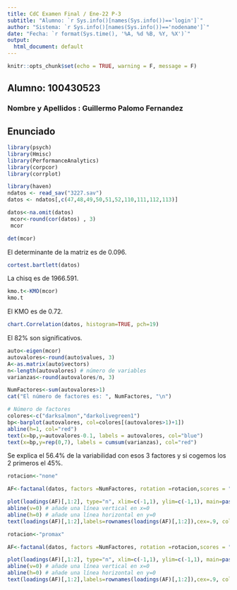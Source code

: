 ---
title: CdC Examen Final / Ene-22 P-3
subtitle: "Alumno: `r Sys.info()[names(Sys.info())=='login']`" 
author: "Sistema: `r Sys.info()[names(Sys.info())=='nodename']`"   
date: "Fecha: `r format(Sys.time(), '%A, %d %B, %Y, %X')`"
output: 
  html_document: default
---

```{r setup, include=FALSE}
knitr::opts_chunk$set(echo = TRUE, warning = F, message = F)
```

## Alumno: 100430523     
### Nombre y Apellidos  : Guillermo Palomo Fernandez   

## Enunciado
```{r warning=FALSE,message=FALSE}

library(psych)
library(Hmisc)
library(PerformanceAnalytics) 
library(corpcor)
library(corrplot) 

```




```{r}

library(haven)
ndatos <- read_sav("3227.sav")
datos <- ndatos[,c(47,48,49,50,51,52,110,111,112,113)]

datos<-na.omit(datos)
 mcor<-round(cor(datos) , 3)
 mcor
```

```{r}
det(mcor) 
```

El determinante de la matriz es de 0.096.


```{r}
cortest.bartlett(datos)
```

La chisq es de 1966.591.


```{r}

kmo.t<-KMO(mcor)
kmo.t

```

El KMO es de 0.72.

```{r}

chart.Correlation(datos, histogram=TRUE, pch=19)

```

El 82% son significativos.


```{r}
auto<-eigen(mcor)
autovalores<-round(auto$values, 3)
A<-as.matrix(auto$vectors)
n<-length(autovalores) # número de variables
varianzas<-round(autovalores/n, 3)
```

```{r}
NumFactores<-sum(autovalores>1)
cat("El número de factores es: ", NumFactores, "\n")
```

```{r}
# Número de factores
colores<-c("darksalmon","darkolivegreen1")
bp<-barplot(autovalores, col=colores[(autovalores>1)+1])
abline(h=1, col="red")
text(x=bp,y=autovalores-0.1, labels = autovalores, col="blue")
text(x=bp,y=rep(0,7), labels = cumsum(varianzas), col="red")
```


Se explica el 56.4% de la variabilidad con esos 3 factores y si cogemos los 2 primeros el 45%.



```{r}
rotacion<-"none"

AF<-factanal(datos, factors =NumFactores, rotation =rotacion,scores = "regression")

plot(loadings(AF)[,1:2], type="n", xlim=c(-1,1), ylim=c(-1,1), main=paste0("rotación: ",rotacion))
abline(v=0) # añade una línea vertical en x=0
abline(h=0) # añade una línea horizontal en y=0
text(loadings(AF)[,1:2],labels=rownames(loadings(AF)[,1:2]),cex=.9, col="blue") 
```


```{r}
rotacion<-"promax"

AF<-factanal(datos, factors =NumFactores, rotation =rotacion,scores = "regression")

plot(loadings(AF)[,1:2], type="n", xlim=c(-1,1), ylim=c(-1,1), main=paste0("rotación: ",rotacion))
abline(v=0) # añade una línea vertical en x=0
abline(h=0) # añade una línea horizontal en y=0
text(loadings(AF)[,1:2],labels=rownames(loadings(AF)[,1:2]),cex=.9, col="blue") 
```





